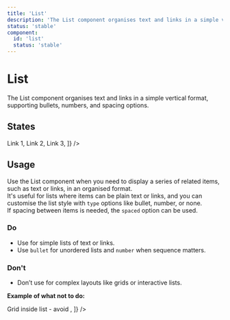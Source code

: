 ```yaml
---
title: 'List'
description: 'The List component organises text and links in a simple vertical format, supporting bullets, numbers, and spacing options.'
status: 'stable'
component:
  id: 'list'
  status: 'stable'
---
```


# List

The List component organises text and links in a simple vertical format, supporting bullets, numbers, and spacing options.

<Section current="design">

<ComponentContainer>
  <List items={['Item 1', 'Item 2', 'Item 3']} />
</ComponentContainer>

## States

<ComponentContainer>
  <List items={['Item 1', 'Item 2', 'Item 3']} />
</ComponentContainer>

<ComponentContainer>
  <List items={['Item 1', 'Item 2', 'Item 3']} type="bullet" />
</ComponentContainer>

<ComponentContainer>
  <List items={['Item 1', 'Item 2', 'Item 3']} type="number" />
</ComponentContainer>

<ComponentContainer>
  <List spaced items={['Long item 1', 'Long item 2', 'Long item 3']} />
</ComponentContainer>

<ComponentContainer>
  <List
    type="bullet"
    spaced
    items={[
      <Link href="/">Link 1</Link>,
      <Link href="/">Link 2</Link>,
      <Link href="/">Link 3</Link>,
    ]}
  />
</ComponentContainer>

## Usage

Use the List component when you need to display a series of related items, such as text or links, in an organised format.  
It's useful for lists where items can be plain text or links, and you can customise the list style with `type` options like bullet, number, or none.  
If spacing between items is needed, the `spaced` option can be used.

### Do

- Use for simple lists of text or links.
- Use `bullet` for unordered lists and `number` when sequence matters.

### Don't

- Don’t use for complex layouts like grids or interactive lists.

**Example of what not to do:**

<ComponentContainer>
  <List
    items={[
      <div style={{ display: 'grid', gridTemplateColumns: '1fr 1fr' }}>
        <span>Grid inside list - avoid</span>
      </div>,
    ]}
  />
</ComponentContainer>

</Section>
